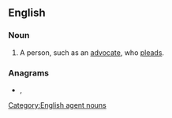==English==

===Noun===
{{en-noun}}

# A person, such as an [[advocate]], who [[plead]]s.

===Anagrams===
* {{l|en|pearled}}, {{l|en|pedaler}}

[[Category:English agent nouns]]